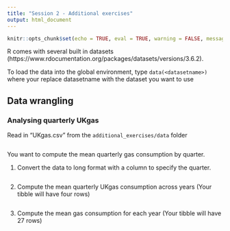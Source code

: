 ```yaml
---
title: "Session 2 - Additional exercises"
output: html_document
---
```


```r
knitr::opts_chunk$set(echo = TRUE, eval = TRUE, warning = FALSE, message = FALSE)
```

R comes with several built in datasets (https://www.rdocumentation.org/packages/datasets/versions/3.6.2).

To load the data into the global environment, type `data(<datasetname>)` where your replace datasetname with the dataset you want to use


## Data wrangling


### Analysing quarterly UKgas

Read in "UKgas.csv" from the `additional_exercises/data` folder
```r


```

You want to compute the mean quarterly gas consumption by quarter.

1. Convert the data to long format with a column to specify the quarter.

```r



```

2. Compute the mean quarterly UKgas consumption across years (Your tibble will have four rows)

```r



```


3. Compute the mean gas consumption for each year (Your tibble will have 27 rows)

```r



```